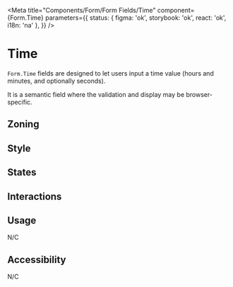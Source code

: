 

<Meta
	title="Components/Form/Form Fields/Time"
	component={Form.Time}
	parameters={{
		status: { figma: 'ok', storybook: 'ok', react: 'ok', i18n: 'na' },
	}}
/>

# Time

`Form.Time` fields are designed to let users input a time value (hours and minutes, and optionally seconds).

It is a semantic field where the validation and display may be browser-specific.

## Zoning

<FigmaImage
	src="https://www.figma.com/file/qc8oUSyVJM67gSsbTShftt/%F0%9F%93%90-Zoning?node-id=245%3A219"
	alt="zoning image for inputs"
/>

## Style

## States

<Canvas>
	<Story story={Stories.Time} />
</Canvas>

## Interactions

## Usage

N/C

## Accessibility

N/C
